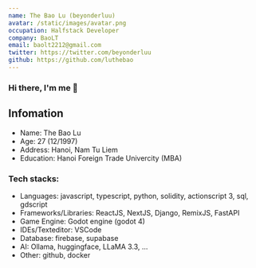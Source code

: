 ```yaml
---
name: The Bao Lu (beyonderluu)
avatar: /static/images/avatar.png
occupation: Halfstack Developer
company: BaoLT
email: baolt2212@gmail.com
twitter: https://twitter.com/beyonderluu
github: https://github.com/luthebao
---
```


### Hi there, I'm me 👋

## Infomation

- Name: The Bao Lu
- Age: 27 (12/1997)
- Address: Hanoi, Nam Tu Liem
- Education: Hanoi Foreign Trade Univercity (MBA)

### Tech stacks:

- Languages: javascript, typescript, python, solidity, actionscript 3, sql, gdscript
- Frameworks/Libraries: ReactJS, NextJS, Django, RemixJS, FastAPI
- Game Engine: Godot engine (godot 4)
- IDEs/Texteditor: VSCode
- Database: firebase, supabase
- AI: Ollama, huggingface, LLaMA 3.3, ...
- Other: github, docker
